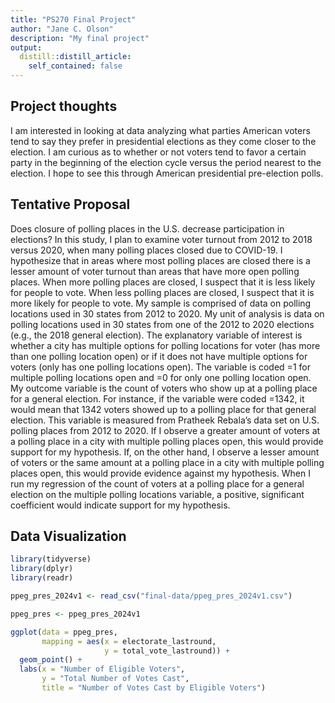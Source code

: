 ```yaml
---
title: "PS270 Final Project"
author: "Jane C. Olson"
description: "My final project"
output:
  distill::distill_article:
    self_contained: false
---
```




## Project thoughts

I am interested in looking at data analyzing what parties American voters tend to say they prefer in presidential elections as they come closer to the election. I am curious as to whether or not voters tend to favor a certain party in the beginning of the election cycle versus the period nearest to the election. I hope to see this through American presidential pre-election polls.

## Tentative Proposal

Does closure of polling places in the U.S. decrease participation in elections? In this study, I plan to examine voter turnout from 2012 to 2018 versus 2020, when many polling places closed due to COVID-19. I hypothesize that in areas where most polling places are closed there is a lesser amount of voter turnout than areas that have more open polling places. When more polling places are closed, I suspect that it is less likely for people to vote. When less polling places are closed, I suspect that it is more likely for people to vote. My sample is comprised of data on polling locations used in 30 states from 2012 to 2020. My unit of analysis is data on polling locations used in 30 states from one of the 2012 to 2020 elections (e.g., the 2018 general election). The explanatory variable of interest is whether a city has multiple options for polling locations for voter (has more than one polling location open) or if it does not have multiple options for voters (only has one polling locations open). The variable is coded =1 for multiple polling locations open and =0 for only one polling location open. My outcome variable is the count of voters who show up at a polling place for a general election. For instance, if the variable were coded =1342, it would mean that 1342 voters showed up to a polling place for that general election. This variable is measured from Pratheek Rebala's data set on U.S. polling places from 2012 to 2020. If I observe a greater amount of voters at a polling place in a city with multiple polling places open, this would provide support for my hypothesis. If, on the other hand, I observe a lesser amount of voters or the same amount at a polling place in a city with multiple polling places open, this would provide evidence against my hypothesis. When I run my regression of the count of voters at a polling place for a general election on the multiple polling locations variable, a positive, significant coefficient would indicate support for my hypothesis.

## Data Visualization

```r
library(tidyverse)
library(dplyr)
library(readr)

ppeg_pres_2024v1 <- read_csv("final-data/ppeg_pres_2024v1.csv")

ppeg_pres <- ppeg_pres_2024v1

ggplot(data = ppeg_pres,
       mapping = aes(x = electorate_lastround,
                     y = total_vote_lastround)) +
  geom_point() +
  labs(x = "Number of Eligible Voters",
       y = "Total Number of Votes Cast",
       title = "Number of Votes Cast by Eligible Voters")
```







